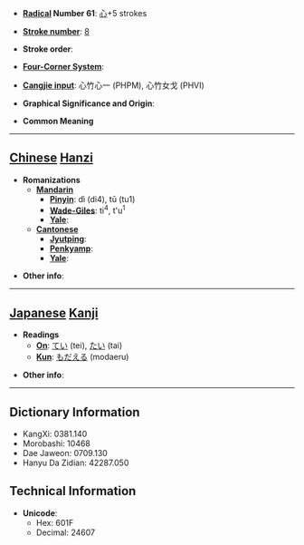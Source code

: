 * '''[[Wiktionary:Chinese radical index| Radical]] Number 61''': [[Wiktionary:Chinese radical index 心|心]]+5 strokes

* '''[[Wiktionary:Chinese total strokes index|Stroke number]]''': [[Wiktionary:Chinese total strokes index 8|8]]

* '''Stroke order''': 

* '''[[Wiktionary:Chinese four corner index|Four-Corner System]]''': 

* '''[[Wiktionary:Chinese Cangjie index|Cangjie input]]''': 心竹心一 (PHPM), 心竹女戈 (PHVI)

* '''Graphical Significance and Origin''': 

* '''Common Meaning'''

----

== [[Chinese]] [[Hanzi]] ==

* '''Romanizations'''
** '''[[Mandarin]]'''
*** '''[[Pinyin]]''': dì (di4), tū (tu1)
*** '''[[Wade-Giles]]''': ti<sup>4</sup>, t'u<sup>1</sup>
*** '''[[Yale]]''': 
** '''[[Cantonese]]'''
*** '''[[Jyutping]]''':
*** '''[[Penkyamp]]''': 
*** '''[[Yale]]''': 

* '''Other info''': 

----

== [[Japanese]] [[Kanji]] ==

* '''Readings'''
** '''[[On]]''': [[てい]] (tei), [[たい]] (tai)
** '''[[Kun]]''': [[もだえる]] (modaeru)

* '''Other info''':  

----

== Dictionary Information ==

* KangXi: 0381.140
* Morobashi: 10468
* Dae Jaweon: 0709.130
* Hanyu Da Zidian: 42287.050

== Technical Information ==

* '''Unicode''':
** Hex: 601F
** Decimal: 24607